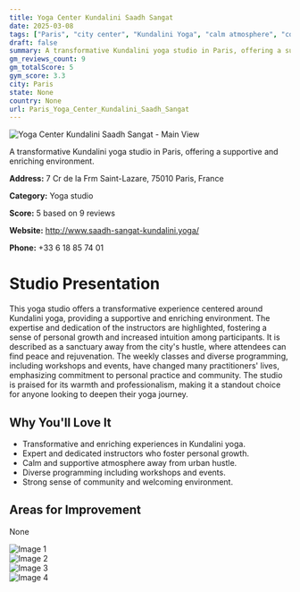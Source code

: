 ```yaml
---
title: Yoga Center Kundalini Saadh Sangat
date: 2025-03-08
tags: ["Paris", "city center", "Kundalini Yoga", "calm atmosphere", "community-focused", "Paris"]  
draft: false
summary: A transformative Kundalini yoga studio in Paris, offering a supportive and enriching environment.
gm_reviews_count: 9
gm_totalScore: 5
gym_score: 3.3
city: Paris
state: None
country: None
url: Paris_Yoga_Center_Kundalini_Saadh_Sangat
---
```


<div className="aspect-[16/9] relative my-8">
  <img 
    src="https://lh5.googleusercontent.com/p/AF1QipNHfrzJvzgygiKOkJCJRZkQapfveGgGRDC_Fil7=w1920-h1080-k-no"
    alt="Yoga Center Kundalini Saadh Sangat - Main View"
    className="object-cover absolute inset-0 w-full h-full rounded-lg"
  />
</div>

A transformative Kundalini yoga studio in Paris, offering a supportive and enriching environment.

**Address:** 7 Cr de la Frm Saint-Lazare, 75010 Paris, France

**Category:** Yoga studio

**Score:** 5 based on 9 reviews

**Website:** http://www.saadh-sangat-kundalini.yoga/

**Phone:** +33 6 18 85 74 01

# Studio Presentation

This yoga studio offers a transformative experience centered around Kundalini yoga, providing a supportive and enriching environment. The expertise and dedication of the instructors are highlighted, fostering a sense of personal growth and increased intuition among participants. It is described as a sanctuary away from the city's hustle, where attendees can find peace and rejuvenation. The weekly classes and diverse programming, including workshops and events, have changed many practitioners' lives, emphasizing commitment to personal practice and community. The studio is praised for its warmth and professionalism, making it a standout choice for anyone looking to deepen their yoga journey.



## Why You'll Love It

- Transformative and enriching experiences in Kundalini yoga.
- Expert and dedicated instructors who foster personal growth.
- Calm and supportive atmosphere away from urban hustle.
- Diverse programming including workshops and events.
- Strong sense of community and welcoming environment.

## Areas for Improvement

None

<div className="grid grid-cols-1 xl:grid-cols-2 gap-4 my-8">
<div className="aspect-[4/3] relative"><img src="https://lh5.googleusercontent.com/p/AF1QipMKzaroAINY3OV1F4ZmTPbAx0KYGyFR8PWjPVx7=w1920-h1080-k-no" alt="Image 1" className="object-cover absolute inset-0 w-full h-full rounded-lg" /></div>
<div className="aspect-[4/3] relative"><img src="https://lh5.googleusercontent.com/p/AF1QipPupVwgQv3WmxeIxEitgBFIboew0vd3BOG2VaeU=w1920-h1080-k-no" alt="Image 2" className="object-cover absolute inset-0 w-full h-full rounded-lg" /></div>
<div className="aspect-[4/3] relative"><img src="https://lh5.googleusercontent.com/p/AF1QipMKJqfNCnA-tzWY_9vj1lIDaUhyaTS3HE4yh_Ox=w1920-h1080-k-no" alt="Image 3" className="object-cover absolute inset-0 w-full h-full rounded-lg" /></div>
<div className="aspect-[4/3] relative"><img src="https://lh5.googleusercontent.com/p/AF1QipP7-tyoTiVA6W_4iAzg59BYBIDwqYaYyABclWnh=w1920-h1080-k-no" alt="Image 4" className="object-cover absolute inset-0 w-full h-full rounded-lg" /></div>
</div>